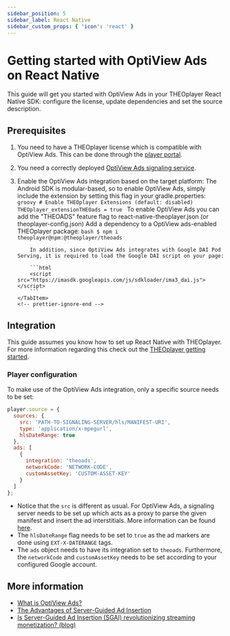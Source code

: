 ```yaml
---
sidebar_position: 5
sidebar_label: React Native
sidebar_custom_props: { 'icon': 'react' }
---
```


# Getting started with OptiView Ads on React Native

This guide will get you started with OptiView Ads in your THEOplayer React Native SDK: configure the license, update dependencies and set the source description.

## Prerequisites


1.  You need to have a THEOplayer license which is compatible with OptiView Ads. This can be done through the [player portal](https://portal.theoplayer.com).
2.  You need a correctly deployed [OptiView Ads signaling service](signaling-service.mdx).
3.  Enable the OptiView Ads integration based on the target platform:
    <Tabs queryString="platform">
        <!-- prettier-ignore-start -->
        <TabItem value="android" label="Android & Android TV">
            The Android SDK is modular-based, so to enable OptiView Ads, simply include the extension by setting this flag in your gradle.properties:
            ```groovy
            # Enable THEOplayer Extensions (default: disabled)
            THEOplayer_extensionTHEOads = true
            ```
        </TabItem>
        <TabItem value="ios" label="iOS & tvOS">
            To enable OptiView Ads you can add the "THEOADS" feature flag to react-native-theoplayer.json (or theoplayer-config.json)
        </TabItem>
        <TabItem value="web" label="Web">
            Add a dependency to a OptiView ads-enabled THEOplayer package:
            ```bash
            $ npm i theoplayer@npm:@theoplayer/theoads
            ```

            In addition, since OptiView Ads integrates with Google DAI Pod Serving, it is required to load the Google DAI script on your page:

            ```html
            <script src="https://imasdk.googleapis.com/js/sdkloader/ima3_dai.js"></script>
            ```
        </TabItem>
        <!-- prettier-ignore-end -->

    </Tabs>

## Integration

This guide assumes you know how to set up React Native with THEOplayer.
For more information regarding this check out the [THEOplayer getting started](/theoplayer/getting-started/frameworks/react-native/getting-started/).

### Player configuration

To make use of the OptiView Ads integration, only a specific source needs to be set:

```javascript
player.source = {
  sources: {
    src: 'PATH-TO-SIGNALING-SERVER/hls/MANIFEST-URI',
    type: 'application/x-mpegurl',
    hlsDateRange: true
  },
  ads: [
    {
      integration: 'theoads',
      networkCode: 'NETWORK-CODE',
      customAssetKey: 'CUSTOM-ASSET-KEY'
    }
  ]
};
```

- Notice that the `src` is different as usual. For OptiView Ads, a signaling server needs to be set up which acts as a proxy to parse the given manifest and insert the ad interstitials.
  More information can be found [here](signaling-service.mdx).
- The `hlsDateRange` flag needs to be set to `true` as the ad markers are done using `EXT-X-DATERANGE` tags.
- The `ads` object needs to have its integration set to `theoads`. Furthermore, the `networkCode` and `customAssetKey` needs to be set according to your configured Google account.

## More information

- [What is OptiView Ads?](https://optiview.dolby.com/products/server-guided-ad-insertion/)
- [The Advantages of Server-Guided Ad Insertion](https://optiview.dolby.com/solutions/personalized-advertising/)
- [Is Server-Guided Ad Insertion (SGAI) revolutionizing streaming monetization? (blog)](https://optiview.dolby.com/resources/blog/advertising/what-is-sgai-server-guided-ad-insertion-in-streaming/)
